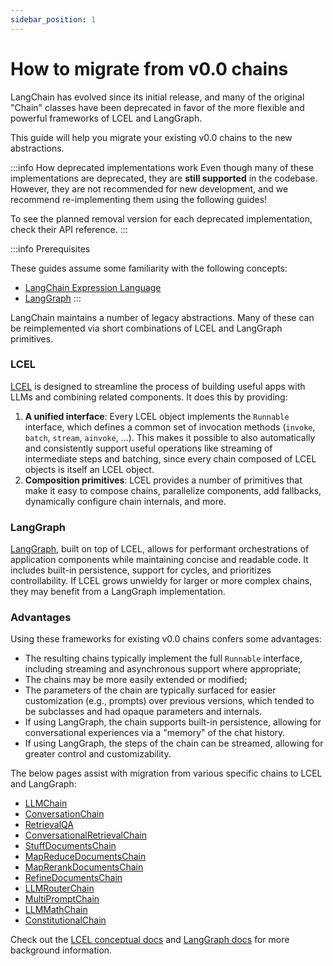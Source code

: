 ```yaml
---
sidebar_position: 1
---
```


# How to migrate from v0.0 chains

LangChain has evolved since its initial release, and many of the original "Chain" classes 
have been deprecated in favor of the more flexible and powerful frameworks of LCEL and LangGraph. 

This guide will help you migrate your existing v0.0 chains to the new abstractions.

:::info How deprecated implementations work
Even though many of these implementations are deprecated, they are **still supported** in the codebase. 
However, they are not recommended for new development, and we recommend re-implementing them using the following guides!

To see the planned removal version for each deprecated implementation, check their API reference.
:::

:::info Prerequisites

These guides assume some familiarity with the following concepts:
- [LangChain Expression Language](/docs/concepts#langchain-expression-language-lcel)
- [LangGraph](https://langchain-ai.github.io/langgraph/)
:::

LangChain maintains a number of legacy abstractions. Many of these can be reimplemented via short combinations of LCEL and LangGraph primitives.

### LCEL
[LCEL](/docs/concepts/#langchain-expression-language-lcel) is designed to streamline the process of building useful apps with LLMs and combining related components. It does this by providing:

1. **A unified interface**: Every LCEL object implements the `Runnable` interface, which defines a common set of invocation methods (`invoke`, `batch`, `stream`, `ainvoke`, ...). This makes it possible to also automatically and consistently support useful operations like streaming of intermediate steps and batching, since every chain composed of LCEL objects is itself an LCEL object.
2. **Composition primitives**: LCEL provides a number of primitives that make it easy to compose chains, parallelize components, add fallbacks, dynamically configure chain internals, and more.

### LangGraph
[LangGraph](https://langchain-ai.github.io/langgraph/), built on top of LCEL, allows for performant orchestrations of application components while maintaining concise and readable code. It includes built-in persistence, support for cycles, and prioritizes controllability.
If LCEL grows unwieldy for larger or more complex chains, they may benefit from a LangGraph implementation.

### Advantages
Using these frameworks for existing v0.0 chains confers some advantages:

- The resulting chains typically implement the full `Runnable` interface, including streaming and asynchronous support where appropriate;
- The chains may be more easily extended or modified;
- The parameters of the chain are typically surfaced for easier customization (e.g., prompts) over previous versions, which tended to be subclasses and had opaque parameters and internals.
- If using LangGraph, the chain supports built-in persistence, allowing for conversational experiences via a "memory" of the chat history.
- If using LangGraph, the steps of the chain can be streamed, allowing for greater control and customizability.


The below pages assist with migration from various specific chains to LCEL and LangGraph:

- [LLMChain](./llm_chain.ipynb)
- [ConversationChain](./conversation_chain.ipynb)
- [RetrievalQA](./retrieval_qa.ipynb)
- [ConversationalRetrievalChain](./conversation_retrieval_chain.ipynb)
- [StuffDocumentsChain](./stuff_docs_chain.ipynb)
- [MapReduceDocumentsChain](./map_reduce_chain.ipynb)
- [MapRerankDocumentsChain](./map_rerank_docs_chain.ipynb)
- [RefineDocumentsChain](./refine_docs_chain.ipynb)
- [LLMRouterChain](./llm_router_chain.ipynb)
- [MultiPromptChain](./multi_prompt_chain.ipynb)
- [LLMMathChain](./llm_math_chain.ipynb)
- [ConstitutionalChain](./constitutional_chain.ipynb)

Check out the [LCEL conceptual docs](/docs/concepts/#langchain-expression-language-lcel) and [LangGraph docs](https://langchain-ai.github.io/langgraph/) for more background information.